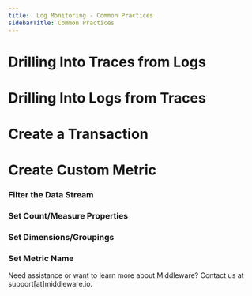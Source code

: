 ```yaml
---
title:  Log Monitoring - Common Practices
sidebarTitle: Common Practices
---
```


# Drilling Into Traces from Logs

# Drilling Into Logs from Traces

# Create a Transaction


# Create Custom Metric

### Filter the Data Stream

### Set Count/Measure Properties

### Set Dimensions/Groupings

### Set Metric Name

<Note> Need assistance or want to learn more about Middleware? Contact us at support[at]middleware.io. </Note>